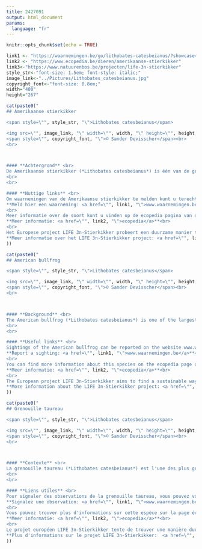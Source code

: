 ```yaml
---
title: 2427091
output: html_document
params:
  language: "fr"
---
```

<style>
h1.title {
  display: none;
}
</style>

```r
knitr::opts_chunk$set(echo = TRUE)
```

```r
link1 <- "https://waarnemingen.be/go/lithobates-catesbeianus/?showcase=1"
link2 <- "https://www.ecopedia.be/dieren/amerikaanse-stierkikker"
link3<-"https://www.natuurenbos.be/projecten/life-3n-stierkikker"
style_str<-"font-size: 1.5em; font-style: italic;"
image_link<-"../Pictures/Lithobates_catesbeianus.jpg"
copyright_font<-"font-size: 0.8em;"
width="400"
height="267"
```

```r
cat(paste0("
## Amerikaanse stierkikker

<span style=\"", style_str, "\">Lithobates catesbeianus</span>

<img src=\"", image_link, "\" width=\"", width, "\" height=\"", height, "\"><br>
<span style=\"", copyright_font, "\">© Sander Devisscher</span><br>
<br>



#### **Achtergrond** <br>
De Amerikaanse stierkikker (*Lithobates catesbeianus*) is één van de grootste kikkers ter wereld, en is zeer competitief en vraatzuchtig. De soort kan drager zijn van verschillende ziektes en vormt een bedreiging voor inheemse amfibieënsoorten en de algemene biodiversiteit. In Vlaanderen zijn er momenteel een aantal populaties van de Amerikaanse stierkikker, waarvan de grootste zich in de vallei van de Grote Nete bevindt.
<br>
<br>

#### **Nuttige links** <br>
Om waarnemingen van de Amerikaanse stierkikker te melden kunt u terecht op  www.waarnemingen.be. Uw meldingen zijn nuttig voor de monitoring en het onderzoek van de soort.<br>
**Meld hier een waarneming: <a href=\"", link1, "\">www.waarnemingen.be</a>**<br>
<br>
Meer informatie over de soort kunt u vinden op de ecopedia pagina van de Amerikaanse stierkikker.<br>
**Meer informatie: <a href=\"", link2, "\">ecopedia</a>**<br>
<br>
Het Europese project LIFE 3n-Stierkikker probeert een duurzame manier te vinden om de opmars van deze soort in Vlaanderen te stoppen. Het project gebruikt hiervoor traditionele bestrijdingstechnieken in combinatie met het uitzetten van steriele kikkers.<br>
**Meer informatie over het LIFE 3n-Stierkikker project: <a href=\"", link3, "\">LIFE 3n-Stierkikker</a>**"
))
```


```r
cat(paste0("
## American bullfrog

<span style=\"", style_str, "\">Lithobates catesbeianus</span>

<img src=\"", image_link, "\" width=\"", width, "\" height=\"", height, "\"><br>
<span style=\"", copyright_font, "\">© Sander Devisscher</span><br>
<br>



#### **Background** <br>
The American bullfrog (*Lithobates catesbeianus*) is one of the largest frogs in the world and is known to be very competitive and voracious. The species can carry various diseases and poses a threat to native amphibian species as well as biodiversity in general. Currently, there are several populations of the American bullfrog in Flandres, the largest of which can be found in the Grote Nete valley.
<br>
<br>

#### **Useful links** <br>
Sightings of the American bullfrog can be reported on the website www.waarnemingen.be. Your reports are valuable for monitoring and researching the species.<br>
**Report a sighting: <a href=\"", link1, "\">www.waarnemingen.be</a>**<br>
<br>
You can find more information about this species on the ecopedia page of the American bullfrog (note that this information is currently only available in Dutch).<br>
**Meer informatie: <a href=\"", link2, "\">ecopedia</a>**<br>
<br>
The European project LIFE 3n-Stierkikker aims to find a sustainable way to stop the spread of the American bullfrog in Flanders. To this end, the project uses traditional control techniques in combination with the release of sterile frogs. <br>
**More information about the LIFE 3n-Stierkikker project: <a href=\"", link3, "\">LIFE 3n-Stierkikker</a>**"
))
```

```r
cat(paste0("
## Grenouille taureau

<span style=\"", style_str, "\">Lithobates catesbeianus</span>

<img src=\"", image_link, "\" width=\"", width, "\" height=\"", height, "\"><br>
<span style=\"", copyright_font, "\">© Sander Devisscher</span><br>
<br>



#### **Contexte** <br>
La grenouille taureau (*Lithobates catesbeianus*) est l'une des plus grandes grenouilles du monde, et elle est très compétitive et vorace. Cette espèce peut être porteuse de diverses maladies et constitue une menace pour les espèces indigènes d'amphibiens ainsi que pour la biodiversité en général. En Flandre, il existe actuellement plusieurs populations de grenouilles taureau, dont la plus grande se trouve dans la vallée de la Grande Nèthe.
<br>
<br>

#### **Liens utiles** <br>
Pour signaler des observations de la grenouille taureau, vous pouvez vous rendre sur www.waarnemingen.be. Vos signalements sont utiles pour la surveillance et la recherche sur cette espèce.<br>
**Signalez une observation: <a href=\"", link1, "\">www.waarnemingen.be</a>**<br>
<br>
Vous pouvez trouver plus d'informations sur cette espèce sur la page écopédia de la grenouille taureau (notez que cette information est actuellement disponible uniquement en néerlandais).<br>
**Meer informatie: <a href=\"", link2, "\">ecopedia</a>**<br>
<br>
Le projet européen LIFE 3n-Stierkikker tente de trouver une manière durable d'arrêter la progression de cette espèce en Flandre. Le projet utilise pour cela des techniques de lutte traditionnelles en combinaison avec l'introduction de grenouilles stériles.<br>
**Plus d'informations sur le projet LIFE 3n-Stierkikker:  <a href=\"", link3, "\">LIFE 3n-Stierkikker</a>**"
))
```